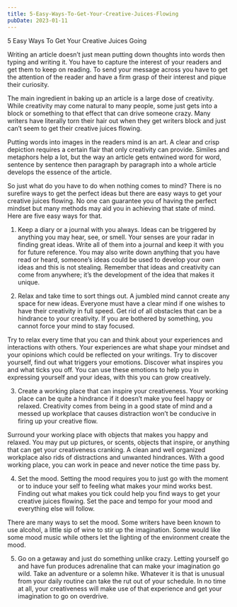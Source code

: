 ```yaml
---
title: 5-Easy-Ways-To-Get-Your-Creative-Juices-Flowing
pubDate: 2023-01-11
---
```


5 Easy Ways To Get Your Creative Juices Going


Writing an article doesn’t just mean putting down thoughts into words then typing and writing it. You have to capture the interest of your readers and get them to keep on reading. To send your message across you have to get the attention of the reader and have a firm grasp of their interest and pique their curiosity.

The main ingredient in baking up an article is a large dose of creativity. While creativity may come natural to many people, some just gets into a block or something to that effect that can drive someone crazy. Many writers have literally torn their hair out when they get writers block and just can’t seem to get their creative juices flowing.  

Putting words into images in the readers mind is an art. A clear and crisp depiction requires a certain flair that only creativity can provide. Similes and metaphors help a lot, but the way an article gets entwined word for word, sentence by sentence then paragraph by paragraph into a whole article develops the essence of the article.  

So just what do you have to do when nothing comes to mind? There is no surefire ways to get the perfect ideas but there are easy ways to get your creative juices flowing. No one can guarantee you of having the perfect mindset but many methods may aid you in achieving that state of mind. Here are five easy ways for that.

1) Keep a diary or a journal with you always. Ideas can be triggered by anything you may hear, see, or smell. Your senses are your radar in finding great ideas. Write all of them into a journal and keep it with you for future reference. You may also write down anything that you have read or heard, someone’s ideas could be used to develop your own ideas and this is not stealing. Remember that ideas and creativity can come from anywhere; it’s the development of the idea that makes it unique.

2) Relax and take time to sort things out. A jumbled mind cannot create any space for new ideas. Everyone must have a clear mind if one wishes to have their creativity in full speed. Get rid of all obstacles that can be a hindrance to your creativity. If you are bothered by something, you cannot force your mind to stay focused.

Try to relax every time that you can and think about your experiences and interactions with others. Your experiences are what shape your mindset and your opinions which could be reflected on your writings. Try to discover yourself, find out what triggers your emotions. Discover what inspires you and what ticks you off. You can use these emotions to help you in expressing yourself and your ideas, with this you can grow creatively.

3) Create a working place that can inspire your creativeness. Your working place can be quite a hindrance if it doesn’t make you feel happy or relaxed. Creativity comes from being in a good state of mind and a messed up workplace that causes distraction won’t be conducive in firing up your creative flow. 

Surround your working place with objects that makes you happy and relaxed. You may put up pictures, or scents, objects that inspire, or anything that can get your creativeness cranking. A clean and well organized workplace also rids of distractions and unwanted hindrances. With a good working place, you can work in peace and never notice the time pass by. 

4) Set the mood. Setting the mood requires you to just go with the moment or to induce your self to feeling what makes your mind works best. Finding out what makes you tick could help you find ways to get your creative juices flowing. Set the pace and tempo for your mood and everything else will follow. 

There are many ways to set the mood. Some writers have been known to use alcohol, a little sip of wine to stir up the imagination. Some would like some mood music while others let the lighting of the environment create the mood. 

5) Go on a getaway and just do something unlike crazy. Letting yourself go and have fun produces adrenaline that can make your imagination go wild. Take an adventure or a solemn hike. Whatever it is that is unusual from your daily routine can take the rut out of your schedule. In no time at all, your creativeness will make use of that experience and get your imagination to go on overdrive.